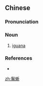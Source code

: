 ==Chinese==
{{zh-forms}}

===Pronunciation===
{{zh-pron
|m=lièxī
|c=lip6 sik1
|cat=n
}}

===Noun===
{{zh-noun}}

# [[iguana]]

===References===
* {{projectlink|wikipedia|鬣蜥|lang=zh}}

[[zh:鬣蜥]]